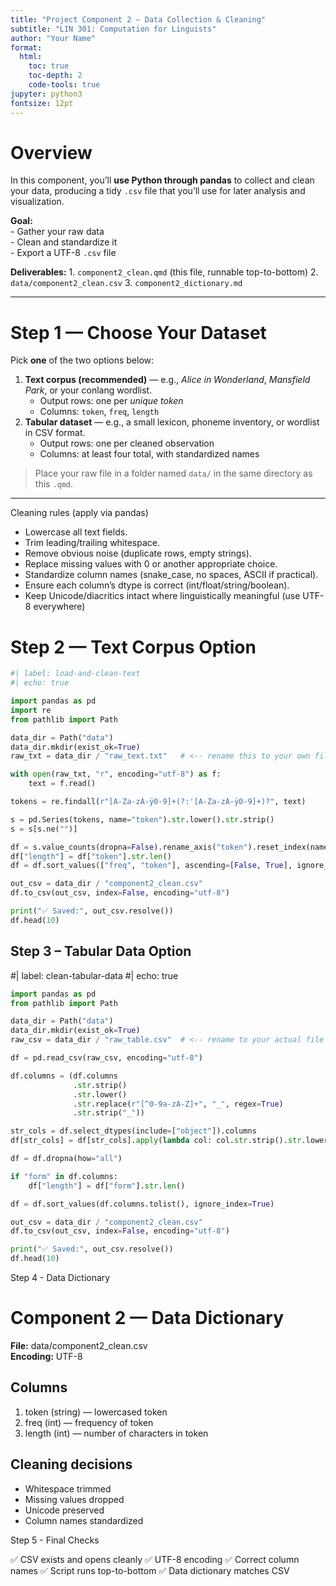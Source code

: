 ```yaml
---
title: "Project Component 2 — Data Collection & Cleaning"
subtitle: "LIN 301: Computation for Linguists"
author: "Your Name"
format:
  html:
    toc: true
    toc-depth: 2
    code-tools: true
jupyter: python3
fontsize: 12pt
---
```


# Overview

In this component, you’ll **use Python through pandas** to collect and clean your data, producing a tidy `.csv` file that you’ll use for later analysis and visualization.

**Goal:**  
- Gather your raw data  
- Clean and standardize it  
- Export a UTF-8 `.csv` file  

**Deliverables:**
1. `component2_clean.qmd` (this file, runnable top-to-bottom)
2. `data/component2_clean.csv`
3. `component2_dictionary.md`

---

# Step 1 — Choose Your Dataset

Pick **one** of the two options below:

1. **Text corpus (recommended)** — e.g., *Alice in Wonderland*, *Mansfield Park*, or your conlang wordlist.  
   - Output rows: one per *unique token*  
   - Columns: `token`, `freq`, `length`

2. **Tabular dataset** — e.g., a small lexicon, phoneme inventory, or wordlist in CSV format.  
   - Output rows: one per cleaned observation  
   - Columns: at least four total, with standardized names

> Place your raw file in a folder named `data/` in the same directory as this `.qmd`.

---


Cleaning rules (apply via pandas)

- Lowercase all text fields.
- Trim leading/trailing whitespace.
- Remove obvious noise (duplicate rows, empty strings).
- Replace missing values with 0 or another appropriate choice.
- Standardize column names (snake_case, no spaces, ASCII if practical).
- Ensure each column’s dtype is correct (int/float/string/boolean).
- Keep Unicode/diacritics intact where linguistically meaningful (use UTF-8 everywhere)

# Step 2 — Text Corpus Option

```python
#| label: load-and-clean-text
#| echo: true

import pandas as pd
import re
from pathlib import Path

data_dir = Path("data")
data_dir.mkdir(exist_ok=True)
raw_txt = data_dir / "raw_text.txt"   # <-- rename this to your own file

with open(raw_txt, "r", encoding="utf-8") as f:
    text = f.read()

tokens = re.findall(r"[A-Za-zÀ-ÿ0-9]+(?:'[A-Za-zÀ-ÿ0-9]+)?", text)

s = pd.Series(tokens, name="token").str.lower().str.strip()
s = s[s.ne("")]

df = s.value_counts(dropna=False).rename_axis("token").reset_index(name="freq")
df["length"] = df["token"].str.len()
df = df.sort_values(["freq", "token"], ascending=[False, True], ignore_index=True)

out_csv = data_dir / "component2_clean.csv"
df.to_csv(out_csv, index=False, encoding="utf-8")

print("✅ Saved:", out_csv.resolve())
df.head(10)
```

## Step 3 -- Tabular Data Option

#| label: clean-tabular-data
#| echo: true

```python
import pandas as pd
from pathlib import Path

data_dir = Path("data")
data_dir.mkdir(exist_ok=True)
raw_csv = data_dir / "raw_table.csv"  # <-- rename to your actual file

df = pd.read_csv(raw_csv, encoding="utf-8")

df.columns = (df.columns
              .str.strip()
              .str.lower()
              .str.replace(r"[^0-9a-zA-Z]+", "_", regex=True)
              .str.strip("_"))

str_cols = df.select_dtypes(include=["object"]).columns
df[str_cols] = df[str_cols].apply(lambda col: col.str.strip().str.lower())

df = df.dropna(how="all")

if "form" in df.columns:
    df["length"] = df["form"].str.len()

df = df.sort_values(df.columns.tolist(), ignore_index=True)

out_csv = data_dir / "component2_clean.csv"
df.to_csv(out_csv, index=False, encoding="utf-8")

print("✅ Saved:", out_csv.resolve())
df.head(10)
```

Step 4 - Data Dictionary

# Component 2 — Data Dictionary

**File:** data/component2_clean.csv  
**Encoding:** UTF-8  

## Columns
1. token (string) — lowercased token  
2. freq (int) — frequency of token  
3. length (int) — number of characters in token  

## Cleaning decisions
- Whitespace trimmed  
- Missing values dropped  
- Unicode preserved  
- Column names standardized


Step 5 - Final Checks

✅ CSV exists and opens cleanly
✅ UTF-8 encoding
✅ Correct column names
✅ Script runs top-to-bottom
✅ Data dictionary matches CSV
